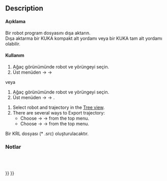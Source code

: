 <languages/>

{{Docnav
|[[Robot_Simulate|Simulate a trajectory]]
|[[Robot_SetHomePos|Set home position]]
|[[Robot_Workbench|Robot]]
|IconL=Robot_Simulate.svg
|IconR=Robot_SetHomePos.svg
|IconC=Workbench_Robot.svg
}}

<div class="mw-translate-fuzzy">
{{GuiCommand/tr
|Name=Robot Export
|Name/tr=Robot Dışa Aktar
|Workbenches=[[Robot_Workbench/tr|Robot]]
|MenuLocation=Robot → Yörünge Dışa Aktar
}}
</div>

==Description==

<div class="mw-translate-fuzzy">
==== Açıklama ====
Bir robot program dosyasını dışa aktarın.
<br/>
Dışa aktarma bir KUKA kompakt alt yordamı veya bir KUKA tam alt yordamı olabilir.
</div>

<span id="Usage"></span>
<div class="mw-translate-fuzzy">
==== Kullanım ==== 
# Ağaç görünümünde robot ve yörüngeyi seçin. 
# Üst menüden {{KEY | Robot}} → {{KEY |Yörünge Dışa aktar}} → {{KEY | [[Image: Robot_Export.png | 32px]]  Kuka kompakt alt yordam ...}}
veya 
# Ağaç görünümünde robot ve yörüngeyi seçin. 
# Üst menüden {{KEY | Robot}} → {{KEY |Yörünge Dışa aktar}} → {{KEY | [[Image: Robot_Export.png | 32px]]  Kuka tam alt yordam ...}}.
</div>

# Select robot and trajectory in the [[Tree_view|Tree view]].
# There are several ways to Export trajectory: 
#* Choose {{KEY|Robot}}  →  {{KEY|Export trajectory}}  →  {{KEY|[[Image:Robot_Export.svg|32px]] Kuka compact subroutine...}} from the top menu.
#* Choose {{KEY|Robot}}  →  {{KEY|Export trajectory}}  →  {{KEY|[[Image:Robot_Export.svg|32px]] Kuka full subroutine...}} from the top menu.

<div class="mw-translate-fuzzy">
Bir KRL dosyası (* .src) oluşturulacaktır.
</div>

<span id="Notes"></span>
<div class="mw-translate-fuzzy">
=== Notlar ===
<br />
<br />
</div>


{{Docnav
|[[Robot_Simulate|Simulate a trajectory]]
|[[Robot_SetHomePos|Set home position]]
|[[Robot_Workbench|Robot]]
|IconL=Robot_Simulate.svg
|IconR=Robot_SetHomePos.svg
|IconC=Workbench_Robot.svg
}}

{{Robot_Tools_navi{{#translation:}}}}
{{Userdocnavi{{#translation:}}}}